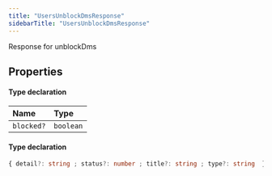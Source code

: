 ```yaml
---
title: "UsersUnblockDmsResponse"
sidebarTitle: "UsersUnblockDmsResponse"
---
```


Response for unblockDms

## Properties

<ResponseField name="data" type="Object">


#### Type declaration
</ResponseField>


| Name | Type |
| :------ | :------ |
| `blocked?` | `boolean` |




<ResponseField name="errors" type="Object">


#### Type declaration

```ts
{ detail?: string ; status?: number ; title?: string ; type?: string  }[]
```
</ResponseField>

